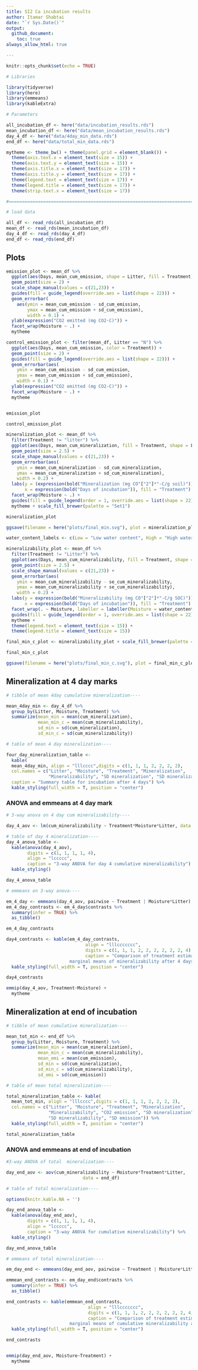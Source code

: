 ```yaml
---
title: SI2 Ca incubation results
author: Itamar Shabtai
date: "`r Sys.Date()`"
output: 
  github_document:
    toc: true
always_allow_html: true

---
```


```r
knitr::opts_chunk$set(echo = TRUE)
```

```r
# Libraries

library(tidyverse)
library(here)
library(emmeans)
library(kableExtra)

# Parameters

all_incubation_df <- here("data/incubation_results.rds")
mean_incubation_df <- here("data/mean_incubation_results.rds")
day_4_df <- here("data/4day_min_data.rds")
end_df <- here("data/total_min_data.rds")

mytheme <- theme_bw() + theme(panel.grid = element_blank()) + 
  theme(axis.text.x = element_text(size = 15)) +  
  theme(axis.text.y = element_text(size = 15)) +
  theme(axis.title.x = element_text(size = 17)) +
  theme(axis.title.y = element_text(size = 17)) +
  theme(legend.text = element_text(size = 17)) +
  theme(legend.title = element_text(size = 17)) +
  theme(strip.text.x = element_text(size = 17))

#===============================================================================

# load data

all_df <- read_rds(all_incubation_df)
mean_df <- read_rds(mean_incubation_df)
day_4_df <- read_rds(day_4_df)
end_df <- read_rds(end_df)
```

## Plots

```r
emission_plot <- mean_df %>% 
  ggplot(aes(Days, mean_cum_emission, shape = Litter, fill = Treatment)) + 
  geom_point(size = 2) + 
  scale_shape_manual(values = c(21,23)) +
  guides(fill = guide_legend(override.aes = list(shape = 22))) +
  geom_errorbar(
    aes(ymin = mean_cum_emission - sd_cum_emission, 
        ymax = mean_cum_emission + sd_cum_emission),
        width = 0.1) +
  ylab(expression("CO2 emitted (mg CO2-C)")) + 
  facet_wrap(Moisture ~ .) +
  mytheme

control_emission_plot <- filter(mean_df, Litter == "N") %>% 
  ggplot(aes(Days, mean_cum_emission, color = Treatment)) + 
  geom_point(size = 2) + 
  guides(fill = guide_legend(override.aes = list(shape = 22))) +
  geom_errorbar(aes(
    ymin = mean_cum_emission - sd_cum_emission,
    ymax = mean_cum_emission + sd_cum_emission),
    width = 0.1) +
  ylab(expression("CO2 emitted (mg CO2-C)")) + 
  facet_wrap(Moisture ~ .) +
  mytheme


emission_plot

control_emission_plot
```

```r

mineralization_plot <- mean_df %>% 
  filter(Treatment != "litter") %>% 
  ggplot(aes(Days, mean_cum_mineralization, fill = Treatment, shape = Litter)) + 
  geom_point(size = 2.5) + 
  scale_shape_manual(values = c(21,23)) +
  geom_errorbar(aes(
    ymin = mean_cum_mineralization - sd_cum_mineralization, 
    ymax = mean_cum_mineralization + sd_cum_mineralization), 
    width = 0.2) +
  labs(y = (expression(bold("Mineralization (mg CO"["2"]*"-C/g soil)"))),
       x = expression(bold("Days of incubation")), fill = "Treatment") + 
  facet_wrap(Moisture ~ .) +
  guides(fill = guide_legend(order = 1, override.aes = list(shape = 22))) +
  mytheme + scale_fill_brewer(palette = "Set1")

mineralization_plot

ggsave(filename = here("plots/final_min.svg"), plot = mineralization_plot, width = 6, height = 4)
```

```r
water_content_labels <- c(Low = "Low water content", High = "High water content")

mineralizability_plot <- mean_df %>% 
  filter(Treatment != "Litter") %>% 
  ggplot(aes(Days, mean_cum_mineralizability, fill = Treatment, shape = Litter)) + 
  geom_point(size = 2.5) + 
  scale_shape_manual(values = c(21,23)) +
  geom_errorbar(aes(
    ymin = mean_cum_mineralizability - se_cum_mineralizability, 
    ymax = mean_cum_mineralizability + se_cum_mineralizability), 
    width = 0.2) +
  labs(y = expression(bold("Mineralizability (mg CO"["2"]*"-C/g SOC)")),
       x = expression(bold("Days of incubation")), fill = "Treatment") + 
  facet_wrap(. ~ Moisture, labeller = labeller(Moisture = water_content_labels)) + 
  guides(fill = guide_legend(order = 1, override.aes = list(shape = 22))) +
  mytheme +
  theme(legend.text = element_text(size = 15)) +
  theme(legend.title = element_text(size = 15)) 

final_min_c_plot <- mineralizability_plot + scale_fill_brewer(palette = "Set1") + xlim(0,150)

final_min_c_plot

ggsave(filename = here("plots/final_min_c.svg"), plot = final_min_c_plot, width = 8, height = 5)
```

## Mineralization at 4 day marks

```r
# tibble of mean 4day cumulative mineralization----

mean_4day_min <- day_4_df %>% 
  group_by(Litter, Moisture, Treatment) %>% 
  summarize(mean_min = mean(cum_mineralization),
            mean_min_c = mean(cum_mineralizability),
            sd_min = sd(cum_mineralization),
            sd_min_c = sd(cum_mineralizability))

# table of mean 4 day mineralization----

four_day_mineralization_table <- 
  kable(
  mean_4day_min, align = "lllcccc",digits = c(1, 1, 1, 2, 2, 2, 2), 
  col.names = c("Litter", "Moisture", "Treatment", "Mineralization", 
                "Mineralizability", "SD mineralization", "SD mineralizability"),
  caption = "Summary table for incubation after 4 days") %>% 
  kable_styling(full_width = T, position = "center")
```

### ANOVA and emmeans at 4 day mark

```r

# 3-way anova on 4 day cum mineralizability----

day_4_aov <- lm(cum_mineralizability ~ Treatment*Moisture*Litter, data = day_4_df)

# table of day 4 mineralization----
day_4_anova_table <- 
  kable(anova(day_4_aov),
        digits = c(1, 1, 1, 1, 4),
        align = "lccccc",
        caption = "3-way ANOVA for day 4 cumulative mineralizability") %>% 
  kable_styling()

day_4_anova_table

# emmeans on 3-way anova----

em_4_day <- emmeans(day_4_aov, pairwise ~ Treatment | Moisture*Litter)
em_4_day_contrasts <- em_4_day$contrasts %>% 
  summary(infer = TRUE) %>% 
  as_tibble()

em_4_day_contrasts

day4_contrasts <- kable(em_4_day_contrasts, 
                              align = "lllccccccc",
                              digits = c(1, 1, 1, 2, 2, 2, 2, 2, 2, 4),
                              caption = "Comparison of treatment estimated 
                        marginal means of mineralizability after 4 days of incubation") %>% 
  kable_styling(full_width = T, position = "center")

day4_contrasts

emmip(day_4_aov, Treatment~Moisture) +
  mytheme
```


## Mineralization at end of incubation

```r

# tibble of mean cumulative mineralization----

mean_tot_min <- end_df %>% 
  group_by(Litter, Moisture, Treatment) %>% 
  summarize(mean_min = mean(cum_mineralization),
            mean_min_c = mean(cum_mineralizability),
            mean_emi = mean(cum_emission),
            sd_min = sd(cum_mineralization),
            sd_min_c = sd(cum_mineralizability),
            sd_emi = sd(cum_emission))

# table of mean total mineralization----

total_mineralization_table <- kable(
  mean_tot_min, align = "lllcccc",digits = c(1, 1, 1, 2, 2, 2, 2), 
  col.names = c("Litter", "Moisture", "Treatment", "Mineralization", 
                "Mineralizability", "CO2 emission", "SD mineralization", 
                "SD mineralizability", "SD emission")) %>% 
  kable_styling(full_width = T, position = "center")

total_mineralization_table
```

### ANOVA and emmeans at end of incubation

```r

#3-way ANOVA of total  mineralization---- 

day_end_aov <- aov(cum_mineralizability ~ Moisture*Treatment*Litter, 
                             data = end_df)

# table of total mineralization----

options(knitr.kable.NA = '')

day_end_anova_table <- 
  kable(anova(day_end_aov),
        digits = c(1, 1, 1, 1, 4),
        align = "lccccc",
        caption = "3-way ANOVA for cumulative mineralizability") %>% 
  kable_styling()

day_end_anova_table

# emmeans of total mineralization----

em_day_end <- emmeans(day_end_aov, pairwise ~ Treatment | Moisture*Litter)

emmean_end_contrasts <- em_day_end$contrasts %>% 
  summary(infer = TRUE) %>% 
  as_tibble()

end_contrasts <- kable(emmean_end_contrasts, 
                               align = "lllccccccc",
                               digits = c(1, 1, 1, 2, 2, 2, 2, 2, 2, 4),
                               caption = "Comparison of treatment estimated 
                        marginal means of cumulative mineralizability at end of incubation") %>% 
  kable_styling(full_width = T, position = "center")

end_contrasts


emmip(day_end_aov, Moisture~Treatment) +
  mytheme
```



